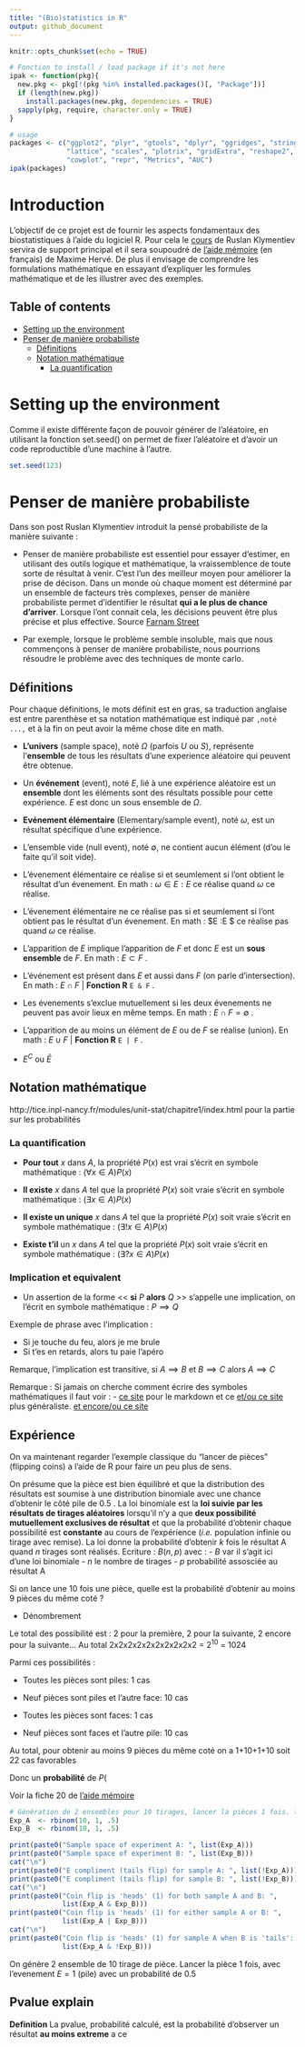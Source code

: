 ```yaml
---
title: "(Bio)statistics in R"
output: github_document
---
```


```r
knitr::opts_chunk$set(echo = TRUE)

# Fonction to install / load package if it's not here
ipak <- function(pkg){
  new.pkg <- pkg[!(pkg %in% installed.packages()[, "Package"])]
  if (length(new.pkg)) 
    install.packages(new.pkg, dependencies = TRUE)
  sapply(pkg, require, character.only = TRUE)
}

# usage
packages <- c("ggplot2", "plyr", "gtools", "dplyr", "ggridges", "stringr", "RColorBrewer",
              "lattice", "scales", "plotrix", "gridExtra", "reshape2", "tidyr", "randomForest",
              "cowplot", "repr", "Metrics", "AUC")
ipak(packages)

```

# Introduction

L'objectif de ce projet est de fournir les aspects fondamentaux des biostatistiques à l'aide du logiciel R. Pour cela le [cours](https://www.kaggle.com/ruslankl/bio-statistics-in-r-part-1) de Ruslan Klymentiev servira de support principal et il sera soupoudré de [l'aide mémoire](https://cran.r-project.org/doc/contrib/Herve-Aide-memoire-statistique.pdf) (en français) de Maxime Hervé. De plus il envisage de comprendre les formulations mathématique en essayant d'expliquer les formules mathématique et de les illustrer avec des exemples.

## Table of contents
* [Setting up the environment](#Setting-up-the-environment)
* [Penser de manière probabiliste](#Penser-de-manière-probabiliste)
  * [Définitions](#définitions)
  * [Notation mathématique](#notation-mathématique)
    * [La quantification](#la-quantification)

# Setting up the environment

Comme il existe différente façon de pouvoir générer de l'aléatoire, en utilisant la fonction set.seed() on permet de fixer l'aléatoire et d'avoir un code reproductible d'une machine à l'autre.

```r
set.seed(123)
```

# Penser de manière probabiliste

Dans son post Ruslan Klymentiev introduit la pensé probabiliste de la manière suivante : 

- Penser de manière probabiliste est essentiel pour essayer d'estimer, en utilisant des outils logique et mathématique, la vraissemblence de toute sorte de résultat à venir. C'est l'un des meilleur moyen pour améliorer la prise de décison. Dans un monde où chaque moment est déterminé par un ensemble de facteurs très complexes, penser de manière probabiliste permet d'identifier le résultat **qui a le plus de chance d'arriver**. Lorsque l'ont connait cela, les décisions peuvent être plus précise et plus effective. Source [Farnam Street](https://fs.blog/2018/05/probabilistic-thinking/)

- Par exemple, lorsque le problème semble insoluble, mais que nous commençons à penser de manière probabiliste, nous pourrions résoudre le problème avec des techniques de monte carlo.

## Définitions 

Pour chaque définitions, le mots définit est en gras, sa traduction anglaise est entre parenthèse et sa notation mathématique est indiqué par `,noté ...,` et à la fin on peut avoir la même chose dite en math.


- **L'univers** (sample space), noté $\Omega$ (parfois $U$ ou $S$), représente l'**ensemble** de tous les résultats d'une experience aléatoire qui peuvent être obtenue.

- Un **événement** (event), noté $E$, lié à une expérience aléatoire est un **ensemble** dont les éléments sont des résultats possible pour cette expérience. $E$ est donc un sous ensemble de $\Omega$.

- **Evénement élémentaire** (Elementary/sample event), noté $\omega$, est un résultat spécifique d'une expérience.

- L'ensemble vide (null event), noté $\emptyset$, ne contient aucun élément (d'ou le faite qu'il soit vide).

- L'évenement élémentaire ce réalise si et seumlement si l'ont obtient le résultat d'un évenement. En math : $\omega\in E:E$ ce réalise quand $\omega$ ce réalise.

- L'évenement élémentaire ne ce réalise pas si et seumlement si l'ont obtient pas le résultat d'un évenement. En math : $\omega\notin E :E $ ce réalise pas quand $\omega$ ce réalise.

- L'apparition de $E$ implique l'apparition de $F$ et donc $E$ est un **sous ensemble** de $F$. En math : $E\subset F$ .

- L'événement est présent dans $E$ et aussi dans $F$ (on parle d'intersection). En math : $E\cap F$ | **Fonction R** `E & F` .

- Les évenements s'exclue mutuellement si les deux évenements ne peuvent pas avoir lieux en même temps. En math : $E\cap F = \emptyset$ .

- L'apparition de au moins un élément de $E$ ou de $F$ se réalise (union). En math : $E \cup F$ | **Fonction R** `E | F` .

- $E^{C}$ ou $\bar{E}$ 


## Notation mathématique

http://tice.inpl-nancy.fr/modules/unit-stat/chapitre1/index.html pour la partie sur les probabilités

### La quantification

- **Pour tout** $x$ dans $A$, la propriété $P(x)$ est vrai s'écrit en symbole mathématique : $(\forall x \in A) P(x)$

- **Il existe** $x$ dans $A$ tel que la propriété $P(x)$ soit vraie s'écrit en symbole mathématique : $(\exists x \in A) P(x)$

- **Il existe un unique** $x$ dans $A$ tel que la propriété $P(x)$ soit vraie s'écrit en symbole mathématique : $(\exists! x \in A) P(x)$

- **Existe t'il** un $x$ dans $A$ tel que la propriété $P(x)$ soit vraie s'écrit en symbole mathématique : $(\exists? x \in A) P(x)$

### Implication et equivalent

- Un assertion de la forme << **si** $P$ **alors** $Q$ >> s'appelle une implication, on l'écrit en symbole mathématique :  $P\implies Q$

Exemple de phrase avec l'implication :

- Si je touche du feu, alors je me brule
- Si t'es en retards, alors tu paie l'apéro

Remarque, l'implication est transitive, si $A\implies B$ et $B\implies C$ alors $A\implies C$

Remarque : Si jamais on cherche comment écrire des symboles mathématiques il faut voir : - [ce site](http://csrgxtu.github.io/2015/03/20/Writing-Mathematic-Fomulars-in-Markdown/) pour le markdown et ce [et/ou ce site](https://en.wikibooks.org/wiki/LaTeX/Mathematics) plus généraliste.
[et encore/ou ce site](https://openclassrooms.com/forum/sujet/formulaire-de-formules-latex-84687)

## Expérience

On va maintenant regarder l'exemple classique du "lancer de pièces" (flipping coins) a l'aide de R pour faire un peu plus de sens.

On présume que la pièce est bien équilibré et que la distribution des résultats est soumise à une distribution binomiale avec une chance d'obtenir le côté pile de 0.5 . La loi binomiale est la **loi suivie par les résultats de tirages aléatoires** lorsqu'il n'y a que **deux possibilité mutuellement exclusives de résultat** et que la probabilité d'obtenir chaque possibilité est **constante** au cours de l'expérience (*i.e.* population infinie ou tirage avec remise). La loi donne la probabilité d'obtenir $k$ fois le résultat A quand $n$ tirages sont réalisés.
Ecriture : $B(n,p)$ avec :
- $B$ var il s'agit ici d'une loi binomiale
- $n$ le nombre de tirages
- $p$ probabilité assosciée au résultat A

Si on lance une 10 fois une pièce, quelle est la probabilité d'obtenir au moins 9 pièces du même coté ?

- Dénombrement 
 
 Le total des possibilité est : 2 pour la première, 2 pour la suivante, 2 encore pour la suivante... 
 Au total 2x2x2x2x2x2x2x2x2x2 = $2^{10}$ = 1024
 
 Parmi ces possibilités :
 
- Toutes les pièces sont piles: 1 cas

- Neuf pièces sont piles et l'autre face: 10 cas

- Toutes les pièces sont faces: 1 cas

- Neuf pièces sont faces et l'autre pile: 10 cas

Au total, pour obtenir au moins 9 pièces du même coté on a 1+10+1+10 soit 22 cas favorables

Donc un **probabilité** de $P($

Voir la fiche 20 de [l'aide mémoire](https://cran.r-project.org/doc/contrib/Herve-Aide-memoire-statistique.pdf)
```r
# Génération de 2 ensembles pour 10 tirages, lancer la pièces 1 fois. l'événement E = 1 (pile) avec un probabilité de 0.5
Exp_A  <- rbinom(10, 1, .5)
Exp_B  <- rbinom(10, 1, .5)

print(paste0("Sample space of experiment A: ", list(Exp_A)))
print(paste0("Sample space of experiment B: ", list(Exp_B)))
cat("\n")
print(paste0("E compliment (tails flip) for sample A: ", list(!Exp_A)))
print(paste0("E compliment (tails flip) for sample B: ", list(!Exp_B)))
cat("\n")
print(paste0("Coin flip is 'heads' (1) for both sample A and B: ",
             list(Exp_A & Exp_B)))
print(paste0("Coin flip is 'heads' (1) for either sample A or B: ",
             list(Exp_A | Exp_B)))
cat("\n")
print(paste0("Coin flip is 'heads' (1) for sample A when B is 'tails': ",
             list(Exp_A & !Exp_B)))
```

On génère 2 ensemble de 10 tirage de pièce. Lancer la pièce 1 fois, avec l'evenement $E=1$ (pile) avec un probabilité de 0.5


## Pvalue explain

**Definition**  La pvalue, probabilité calculé, est la probabilité d'observer un résultat **au moins extreme** a ce

```r

```

```r
```

```r
```

```r
```

```r
```

```r
```

```r
```